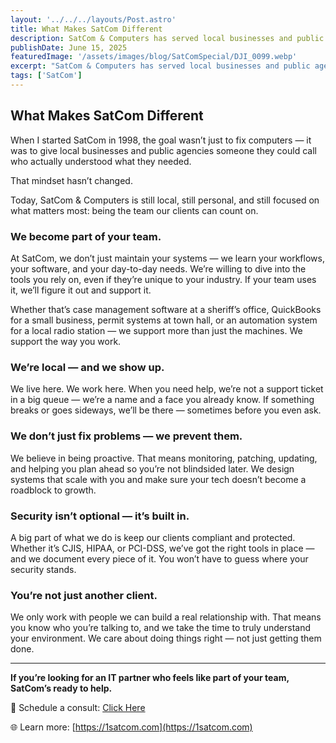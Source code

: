 ```yaml
---
layout: '../../../layouts/Post.astro'
title: What Makes SatCom Different
description: SatCom & Computers has served local businesses and public agencies since 1998 with hands-on, personalized IT and security support. Here's what makes us different.
publishDate: June 15, 2025
featuredImage: '/assets/images/blog/SatComSpecial/DJI_0099.webp'
excerpt: "SatCom & Computers has served local businesses and public agencies since 1998 with hands-on, personalized IT and security support. Here's what makes us different."
tags: ['SatCom']
---
```

## What Makes SatCom Different

When I started SatCom in 1998, the goal wasn’t just to fix computers — it was to give local businesses and public agencies someone they could call who actually understood what they needed.

That mindset hasn’t changed.

Today, SatCom & Computers is still local, still personal, and still focused on what matters most: being the team our clients can count on.

### We become part of your team.  
At SatCom, we don’t just maintain your systems — we learn your workflows, your software, and your day-to-day needs. We’re willing to dive into the tools you rely on, even if they’re unique to your industry. If your team uses it, we’ll figure it out and support it.

Whether that’s case management software at a sheriff’s office, QuickBooks for a small business, permit systems at town hall, or an automation system for a local radio station — we support more than just the machines. We support the way you work.

### We’re local — and we show up.  
We live here. We work here. When you need help, we’re not a support ticket in a big queue — we’re a name and a face you already know. If something breaks or goes sideways, we’ll be there — sometimes before you even ask.

### We don’t just fix problems — we prevent them.  
We believe in being proactive. That means monitoring, patching, updating, and helping you plan ahead so you’re not blindsided later. We design systems that scale with you and make sure your tech doesn’t become a roadblock to growth.

### Security isn’t optional — it’s built in.  
A big part of what we do is keep our clients compliant and protected. Whether it’s CJIS, HIPAA, or PCI-DSS, we’ve got the right tools in place — and we document every piece of it. You won’t have to guess where your security stands.

### You’re not just another client.  
We only work with people we can build a real relationship with. That means you know who you’re talking to, and we take the time to truly understand your environment. We care about doing things right — not just getting them done.

---

**If you’re looking for an IT partner who feels like part of your team, SatCom’s ready to help.**

📅 Schedule a consult: [Click Here](https://satcom.timezest.com/sales)

🌐 Learn more: [https://1satcom.com](https://1satcom.com)